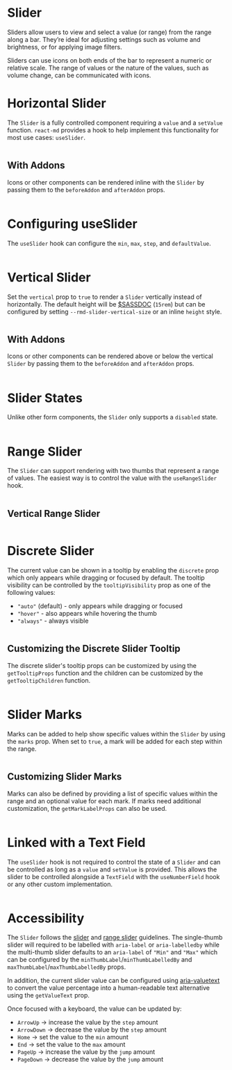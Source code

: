 # Slider

Sliders allow users to view and select a value (or range) from the range along a
bar. They’re ideal for adjusting settings such as volume and brightness, or for
applying image filters.

Sliders can use icons on both ends of the bar to represent a numeric or relative
scale. The range of values or the nature of the values, such as volume change,
can be communicated with icons.

# Horizontal Slider

The `Slider` is a fully controlled component requiring a `value` and a
`setValue` function. `react-md` provides a hook to help implement this
functionality for most use cases: `useSlider`.

```demo source="./HorizontalSlider.tsx"

```

## With Addons

Icons or other components can be rendered inline with the `Slider` by passing
them to the `beforeAddon` and `afterAddon` props.

```demo source="./HorizontalSliderWithAddons.tsx"

```

# Configuring useSlider

The `useSlider` hook can configure the `min`, `max`, `step`, and `defaultValue`.

```demo source="./ConfiguringUseSlider.tsx"

```

# Vertical Slider

Set the `vertical` prop to `true` to render a `Slider` vertically instead of
horizontally. The default height will be [$SASSDOC](slider-vertical-size) (`15rem`) but
can be configured by setting `--rmd-slider-vertical-size` or an inline `height`
style.

```demo source="./VerticalSlider.tsx"

```

## With Addons

Icons or other components can be rendered above or below the vertical `Slider`
by passing them to the `beforeAddon` and `afterAddon` props.

```demo source="./VerticalSliderWithAddons.tsx"

```

# Slider States

Unlike other form components, the `Slider` only supports a `disabled` state.

```demo source="./SliderStates.tsx"

```

# Range Slider

The `Slider` can support rendering with two thumbs that represent a range of
values. The easiest way is to control the value with the `useRangeSlider` hook.

```demo source="./RangeSlider.tsx"

```

## Vertical Range Slider

```demo source="./VerticalRangeSlider.tsx"

```

# Discrete Slider

The current value can be shown in a tooltip by enabling the `discrete` prop
which only appears while dragging or focused by default. The tooltip visibility
can be controlled by the `tooltipVisibility` prop as one of the following
values:

- `"auto"` (default) - only appears while dragging or focused
- `"hover"` - also appears while hovering the thumb
- `"always"` - always visible

```demo source="./DiscreteSlider.tsx"

```

## Customizing the Discrete Slider Tooltip

The discrete slider's tooltip props can be customized by using the `getTooltipProps`
function and the children can be customized by the `getTooltipChildren`
function.

```demo source="./CustomizingDiscreteSliderTooltip.tsx"

```

# Slider Marks

Marks can be added to help show specific values within the `Slider` by using the
`marks` prop. When set to `true`, a mark will be added for each step within the
range.

```demo source="./SliderMarks.tsx"

```

## Customizing Slider Marks

Marks can also be defined by providing a list of specific values within the
range and an optional value for each mark. If marks need additional
customization, the `getMarkLabelProps` can also be used.

```demo source="./CustomizingSliderMarks.tsx"

```

# Linked with a Text Field

The `useSlider` hook is not required to control the state of a `Slider` and can
be controlled as long as a `value` and `setValue` is provided. This allows the
slider to be controlled alongside a `TextField` with the `useNumberField` hook
or any other custom implementation.

```demo source="./LinkedWithATextField.tsx"

```

# Accessibility

The `Slider` follows the [slider](https://www.w3.org/WAI/ARIA/apg/patterns/slider/)
and [range slider](https://www.w3.org/WAI/ARIA/apg/patterns/slider-multithumb/)
guidelines. The single-thumb slider will required to be labelled with
`aria-label` or `aria-labelledby` while the multi-thumb slider defaults to an
`aria-label` of `"Min"` and `"Max"` which can be configured by the
`minThumbLabel`/`minThumbLabelledBy` and `maxThumbLabel`/`maxThumbLabelledBy`
props.

In addition, the current slider value can be configured using
[aria-valuetext](https://developer.mozilla.org/en-US/docs/Web/Accessibility/ARIA/Attributes/aria-valuetext)
to convert the value percentage into a human-readable text alternative using the
`getValueText` prop.

Once focused with a keyboard, the value can be updated by:

- `ArrowUp` -> increase the value by the `step` amount
- `ArrowDown` -> decrease the value by the `step` amount
- `Home` -> set the value to the `min` amount
- `End` -> set the value to the `max` amount
- `PageUp` -> increase the value by the `jump` amount
- `PageDown` -> decrease the value by the `jump` amount

